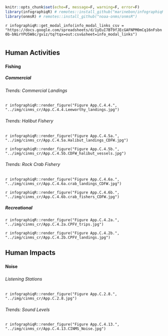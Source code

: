 ```r
knitr::opts_chunk$set(echo=F, message=F, warning=F, error=F)
library(infographiqR) # remotes::install_github("marinebon/infographiqR") 
library(onmsR) # remotes::install_github("noaa-onms/onmsR")
```

`r infographiqR::get_modal_info(info_modal_links_csv = "https://docs.google.com/spreadsheets/d/1yEuI7BT9fJEcGAFNPM0mCq16nFsbn0b-bNirYPU5W8c/gviz/tq?tqx=out:csv&sheet=info_modal_links")`

# {.tabset}

## Human Activities

### {.tabset}

#### Fishing {.tabset}
##### Commercial {.tabset}

###### Trends: Commercial Landings

`r infographiqR::render_figure("Figure App.C.4.4.", "../img/cinms_cr/App.C.4.4.Leeworthy_landings.jpg")`

###### Trends: Halibut Fishery

`r infographiqR::render_figure("Figure App.C.4.5a.", "../img/cinms_cr/App.C.4.5a.Halibut_landings_CDFW.jpg")`

`r infographiqR::render_figure("Figure App.C.4.5b.", "../img/cinms_cr/App.C.4.5b.CDFW_halibut_vessels.jpg")`

###### Trends: Rock Crab Fishery

`r infographiqR::render_figure("Figure App.C.4.6a.", "../img/cinms_cr/App.C.4.6a.crab_landings_CDFW.jpg")`

`r infographiqR::render_figure("Figure App.C.4.6b.", "../img/cinms_cr/App.C.4.6b.crab_fishers_CDFW.jpg")`

##### Recreational 

`r infographiqR::render_figure("Figure App.C.4.2a.", "../img/cinms_cr/App.C.4.2a.CPFV_trips.jpg")`

`r infographiqR::render_figure("Figure App.C.4.2b.", "../img/cinms_cr/App.C.4.2b.CPFV_landings.jpg")`

## Human Impacts

### {.tabset}

#### Noise

##### {.tabset}

###### Listening Stations

`r infographiqR::render_figure("Figure App.C.2.8.", "../img/cinms_cr/App.C.2.8.jpg")`

###### Trends: Sound Levels

`r infographiqR::render_figure("Figure App.C.4.13.", "../img/cinms_cr/App.C.4.13.CINMS_Noise.jpg")`

